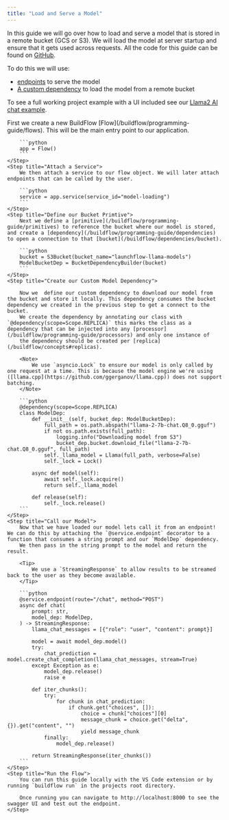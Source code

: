 ```yaml
---
title: "Load and Serve a Model"
---
```


In this guide we will go over how to load and serve a model that is stored in a remote bucket (GCS or S3). We will load the model at server startup and ensure that it gets used across requests.
All the code for this guide can be found on [GitHub](https://github.com/launchflow/buildflow-samples/tree/main/google-auth).


To do this we will use:

- [endpoints](/buildflow/programming-guide/endpoints) to serve the model
- [A custom dependency](/buildflow/programming-guide/dependencies) to load the model from a remote bucket

To see a full working project example with a UI included see our [Llama2 AI chat example](/buildflow/examples/llama2-ai-chatbot).

<Steps>
    <Step title="Initialize Flow">
        First we create a new BuildFlow [Flow](/buildflow/programming-guide/flows). This will be the main entry point to our application.

        ```python
        app = Flow()
        ```
    </Step>
    <Step title="Attach a Service">
        We then attach a service to our flow object. We will later attach endpoints that can be called by the user.

        ```python
        service = app.service(service_id="model-loading")
        ```
    </Step>
    <Step title="Define our Bucket Primtive">
        Next we define a [primitive](/buildflow/programming-guide/primitives) to reference the bucket where our model is stored, and create a [dependency](/buildflow/programming-guide/dependencies) to open a connection to that [bucket](/buildflow/dependencies/bucket).

        ```python
        bucket = S3Bucket(bucket_name="launchflow-llama-models")
        ModelBucketDep = BucketDependencyBuilder(bucket)
        ```
    </Step>
    <Step title="Create our Custom Model Dependency">

        Now we  define our custom dependency to download our model from the bucket and store it locally. This dependency consumes the bucket dependency we created in the previous step to get a connect to the bucket.
        We create the dependency by annotating our class with `@dependency(scope=Scope.REPLICA)` this marks the class as a dependency that can be injected into any [processor](/buildflow/programming-guide/processors) and only one instance of 
        the dependency should be created per [replica](/buildflow/concepts#replicas).

        <Note>
            We use `asyncio.Lock` to ensure our model is only called by one request at a time. This is because the model engine we're using ([llama.cpp](https://github.com/ggerganov/llama.cpp)) does not support batching.
        </Note>

        ```python
        @dependency(scope=Scope.REPLICA)
        class ModelDep:
            def __init__(self, bucket_dep: ModelBucketDep):
                full_path = os.path.abspath("llama-2-7b-chat.Q8_0.gguf")
                if not os.path.exists(full_path):
                    logging.info("Downloading model from S3")
                    bucket_dep.bucket.download_file("llama-2-7b-chat.Q8_0.gguf", full_path)
                self._llama_model = Llama(full_path, verbose=False)
                self._lock = Lock()

            async def model(self):
                await self._lock.acquire()
                return self._llama_model

            def release(self):
                self._lock.release()
        ```
    </Step>
    <Step title="Call our Model">
        Now that we have loaded our model lets call it from an endpoint! We can do this by attaching the `@service.endpoint` decorator to a function that consumes a string prompt and our `ModelDep` dependency.
        We then pass in the string prompt to the model and return the result.

        <Tip>
            We use a `StreamingResponse` to allow results to be streamed back to the user as they become available.
        </Tip>

        ```python
        @service.endpoint(route="/chat", method="POST")
        async def chat(
            prompt: str,
            model_dep: ModelDep,
        ) -> StreamingResponse:
            llama_chat_messages = [{"role": "user", "content": prompt}]

            model = await model_dep.model()
            try:
                chat_prediction = model.create_chat_completion(llama_chat_messages, stream=True)
            except Exception as e:
                model_dep.release()
                raise e

            def iter_chunks():
                try:
                    for chunk in chat_prediction:
                        if chunk.get("choices", []):
                            choice = chunk["choices"][0]
                            message_chunk = choice.get("delta", {}).get("content", "")
                            yield message_chunk
                finally:
                    model_dep.release()

            return StreamingResponse(iter_chunks())
        ```
    </Step>
    <Step title="Run the Flow">
        You can run this guide locally with the VS Code extension or by running `buildflow run` in the projects root directory.

        Once running you can navigate to http://localhost:8000 to see the swagger UI and test out the endpoint.
    </Step>
</Steps>
